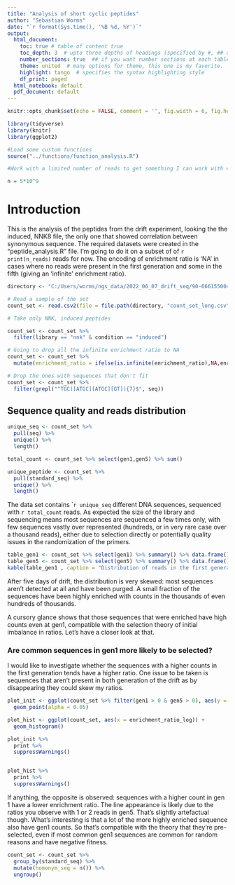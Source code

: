 ```yaml
---
title: "Analysis of short cyclic peptides"
author: "Sebastian Worms"
date: "`r format(Sys.time(), '%B %d, %Y')`"
output:
  html_document:
    toc: true # table of content true
    toc_depth: 3  # upto three depths of headings (specified by #, ## and ###)
    number_sections: true  ## if you want number sections at each table header
    theme: united  # many options for theme, this one is my favorite.
    highlight: tango  # specifies the syntax highlighting style
    df_print: paged
  html_notebook: default
  pdf_document: default
---
```


```r
knitr::opts_chunk$set(echo = FALSE, comment = '', fig.width = 6, fig.height = 6)

library(tidyverse)
library(knitr)
library(ggplot2)

#Load some custom functions
source("../functions/function_analysis.R")

#Work with a limited number of reads to get something I can work with easily.

n = 5*10^9
```

# Introduction

This is the analysis of the peptides from the drift experiment, looking the the induced, NNK8 file, the only one that showed correlation between synonymous sequence. The required datasets were created in the "peptide_analysis.R" file. I'm going to do it on a subset of of `r print(n_reads)` reads for now. The encoding of enrichment ratio is 'NA' in cases where no reads were present in the first generation and some in the fifth (giving an 'infinite' enrichment ratio).

```r
directory <- "C:/Users/worms/ngs_data/2022_06_07_drift_seq/90-666155004b/00_fastq/all_files"

# Read a sample of the set
count_set <- read.csv2(file = file.path(directory, "count_set_long.csv"))

# Take only NNK, induced peptides

count_set <- count_set %>%
  filter(library == "nnk" & condition == "induced")

# Going to drop all the infinite enrichment ratio to NA
count_set <- count_set %>%
  mutate(enrichment_ratio = ifelse(is.infinite(enrichment_ratio),NA,enrichment_ratio)) 

# Drop the ones with sequences that don't fit
count_set <- count_set %>%
  filter(grepl("^TGC([ATGC][ATGC][GT]){7}$", seq)) 
```

## Sequence quality and reads distribution

```r
unique_seq <- count_set %>%
  pull(seq) %>%
  unique() %>% 
  length()

total_count <- count_set %>% select(gen1,gen5) %>% sum()

unique_peptide <- count_set %>%
  pull(standard_seq) %>%
  unique() %>% 
  length()

```

The data set contains ``r unique_seq` different DNA sequences, sequenced with `r total_count` reads. As expected the size of the library and sequencing means most sequences are sequenced a few times only, with few sequences vastly over represented (hundreds, or in very rare case over a thousand reads), either due to selection directly or potentially quality issues in the randomization of the primers. 

```r
table_gen1 <- count_set %>% select(gen1) %>% summary() %>% data.frame()
table_gen5 <- count_set %>% select(gen5) %>% summary() %>% data.frame()
kable(table_gen1 , caption = "Distribution of reads in the first generation")
```

After five days of drift, the distribution is very skewed: most sequences aren't detected at all and have been purged. A small fraction of the sequences have been highly enriched with counts in the thousands of even hundreds of thousands. 

A cursory glance shows that those sequences that were enriched have high counts even at gen1, compatible with the selection theory of initial imbalance in ratios. Let's have a closer look at that.

### Are common sequences in gen1 more likely to be selected?

I would like to investigate whether the sequences with a higher counts in the first generation tends have a higher ratio. One issue to be taken is sequences that aren't present in both generation of the drift as by disappearing they could skew my ratios. 

```r
plot_init <- ggplot(count_set %>% filter(gen1 > 0 & gen5 > 0), aes(y = gen1, x = enrichment_ratio_log)) +
  geom_point(alpha = 0.05)

plot_hist <- ggplot(count_set, aes(x = enrichment_ratio_log)) +
  geom_histogram()

plot_init %>% 
  print %>%
  suppressWarnings()


plot_hist %>% 
  print %>%
  suppressWarnings()
```

If anything, the opposite is observed: sequences with a higher count in gen 1 have a lower enrichment ratio. The line appearance is likely due to the ratios you observe with 1 or 2 reads in gen5. That's slightly artefactual though. What's interesting is that a lot of the more highly enriched sequence also have gen1 counts. So that's compatible with the theory that they're pre-selected, even if most common gen1 sequences are common for random reasons and have negative fitness.

```r

count_set <- count_set %>%
  group_by(standard_seq) %>%
  mutate(homonym_seq = n()) %>%
  ungroup()
```

